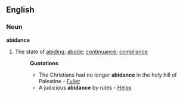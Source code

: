 ==English==

===Noun===
'''abidance'''

# The state of [[abiding]]; [[abode]]; [[continuance]]; [[compliance]]
#:'''Quotations'''
#:*The Christians had no longer '''abidance''' in the holy hill of Palestine - [[Fuller]]
#:*A judicious '''abidance''' by rules - [[Helps]]